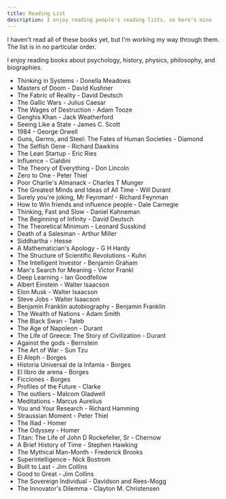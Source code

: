 ```yaml
---
title: Reading List
description: I enjoy reading people's reading lists, so here's mine
---
```


I haven't read all of these books yet, but I'm working my way through them. The list is in no particular order.

I enjoy reading books about psychology, history, physics, philosophy, and biographies.

* Thinking in Systems - Donella Meadows
* Masters of Doom - David Kushner
* The Fabric of Reality - David Deutsch
* The Gallic Wars - Julius Caesar
* The Wages of Destruction - Adam Tooze
* Genghis Khan - Jack Weatherford
* Seeing Like a State - James C. Scott
* 1984 - George Orwell
* Guns, Germs, and Steel: The Fates of Human Societies - Diamond
* The Selfish Gene - Richard Dawkins
* The Lean Startup - Eric Ries
* Influence - Cialdini
* The Theory of Everything - Don Lincoln
* Zero to One - Peter Thiel
* Poor Charlie's Almanack - Charles T Munger
* The Greatest Minds and Ideas of All Time - Will Durant
* Surely you're joking, Mr Feynman! - Richard Feynman
* How to Win friends and influence people - Dale Carnegie
* Thinking, Fast and Slow - Daniel Kahneman
* The Beginning of Infinity - David Deutsch
* The Theoretical Minimum - Leonard Susskind
* Death of a Salesman - Arthur Miller
* Siddhartha - Hesse
* A Mathematician's Apology - G H Hardy
* The Structure of Scientific Revolutions - Kuhn
* The Intelligent Investor - Benjamin Graham
* Man's Search for Meaning - Victor Frankl
* Deep Learning - Ian Goodfellow
* Albert Einstein - Walter Isaacson
* Elon Musk - Walter Isaacson
* Steve Jobs - Walter Isaacson
* Benjamin Franklin autobiography - Benjamin Franklin
* The Wealth of Nations - Adam Smith
* The Black Swan - Taleb
* The Age of Napoleon - Durant
* The Life of Greece: The Story of Civilization - Durant
* Against the gods - Bernstein
* The Art of War - Sun Tzu
* El Aleph - Borges
* Historia Universal de la Infamia - Borges
* El libro de arena - Borges
* Ficciones - Borges
* Profiles of the Future - Clarke
* The outliers - Malcom Gladwell
* Meditations - Marcus Aurelius
* You and Your Research - Richard Hamming
* Straussian Moment - Peter Thiel
* The Iliad - Homer
* The Odyssey - Homer
* Titan: The Life of John D Rockefeller, Sr - Chernow
* A Brief History of Time - Stephen Hawking
* The Mythical Man-Month - Frederick Brooks
* Superintelligence - Nick Bostrom
* Built to Last - Jim Collins
* Good to Great - Jim Collins
* The Sovereign Individual - Davidson and Rees-Mogg
* The Innovator's Dilemma - Clayton M. Christensen